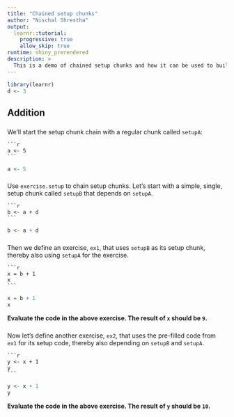 ```yaml
---
title: "Chained setup chunks"
author: "Nischal Shrestha"
output: 
  learnr::tutorial:
    progressive: true
    allow_skip: true
runtime: shiny_prerendered
description: > 
  This is a demo of chained setup chunks and how it can be used to build up / share code.
---
```


```r
library(learnr)
d <- 3
``` 

## Addition

###

We'll start the setup chunk chain with a regular chunk called `setupA`:

````verbatim
```r
a <- 5 
``` 
````

```r
a <- 5 
``` 

###

Use `exercise.setup` to chain setup chunks.
Let's start with a simple, single, setup chunk called `setupB` that depends on `setupA`.

````verbatim
```r
b <- a + d
``` 
````

```r
b <- a + d
``` 

###

Then we define an exercise, `ex1`,
that uses `setupB` as its setup chunk,
thereby also using `setupA` for the exercise.

````verbatim
```r
x = b + 1
x
```
````

```r
x = b + 1
x
```

**Evaluate the code in the above exercise. The result of `x` should be `9`.**

###

Now let's define another exercise, `ex2`,
that uses the pre-filled code from `ex1` for its setup code,
thereby also depending on `setupB` and `setupA`.

````verbatim
```r
y <- x + 1
y
```
````

```r
y <- x + 1
y
```

**Evaluate the code in the above exercise. The result of `y` should be `10`.**
